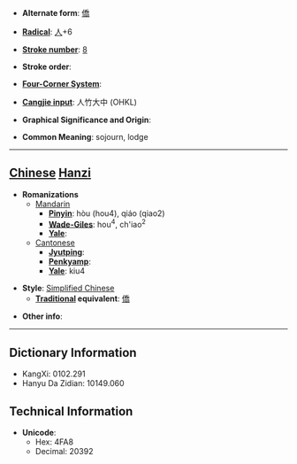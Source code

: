 * '''Alternate form''': [[僑]]

* '''[[Wiktionary:Chinese radical index| Radical]]''': [[Wiktionary:Chinese radical index 人|人]]+6

* '''[[Wiktionary:Chinese total strokes index|Stroke number]]''': [[Wiktionary:Chinese total strokes index 8|8]]

* '''Stroke order''': 

* '''[[Wiktionary:Chinese four corner index|Four-Corner System]]''': 

* '''[[Wiktionary:Chinese Cangjie index|Cangjie input]]''': 人竹大中 (OHKL)

* '''Graphical Significance and Origin''': 

* '''Common Meaning''': sojourn, lodge

----

== [[Chinese]] [[Hanzi]] ==

* '''Romanizations'''
** [[Mandarin]]
*** '''[[Pinyin]]''': hòu (hou4), qiáo (qiao2)
*** '''[[Wade-Giles]]''': hou<sup>4</sup>, ch'iao<sup>2</sup>
*** '''[[Yale]]''': 
**[[Cantonese]]
***'''[[Jyutping]]''':
***'''[[Penkyamp]]''': 
***'''[[Yale]]''': kiu4

* '''Style''': [[Simplified Chinese]] 
** '''[[Traditional Chinese|Traditional]] equivalent''': [[僑]]

* '''Other info''': 

----

== Dictionary Information ==

* KangXi: 0102.291
* Hanyu Da Zidian: 10149.060

== Technical Information ==

* '''Unicode''':
** Hex: 4FA8
** Decimal: 20392